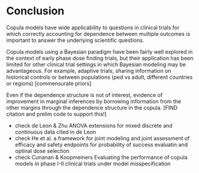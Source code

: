 
# Conclusion

Copula models have wide applicability to questions in clinical trials for which correctly accounting for dependence between multiple outcomes is important to answer the underlying scientific questions.

Copula models using a Bayesian paradigm have been fairly well explored in the context of early phase dose finding trials, but their application has been limited for other clinical trial settings in which Bayesian modeling may be advantageous. 
For example, adaptive trials, sharing information on historical controls or between populations (ped vs adult, different countries or regions) [commensurate priors]

Even if the dependence structure is not of interest, evidence of improvement in marginal inferences by borrowing information from the other margins through the dependence structure in the copula. [FIND citation and prelim code to support this!]

- check de Leon & Zhu ANOVA extensions for mixed discrete and continuous data cited in de Leon
- check He et al. a framework for joint modeling and joint assessment of efficacy and safety endpoints for probability of success evaluatin and optinal dose selection
- check Cunanan & Koopmeiners Evaluating the performance of copula models in phase I-II clinical trials under model misspecification